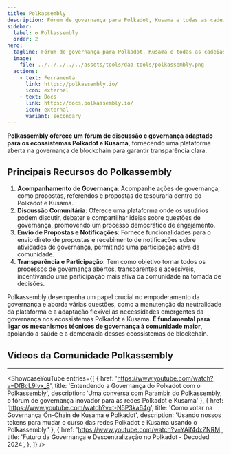 ```yaml
---
title: Polkassembly
description: Fórum de governança para Polkadot, Kusama e todas as cadeias substrate.
sidebar:
  label: ✪ Polkassembly
  order: 2
hero:
  tagline: Fórum de governança para Polkadot, Kusama e todas as cadeias substrate.
  image: 
    file: ../../../../../assets/tools/dao-tools/polkassembly.png
  actions:
    - text: Ferramenta
      link: https://polkassembly.io/
      icon: external
    - text: Docs
      link: https://docs.polkassembly.io/
      icon: external
      variant: secondary
---
```



**Polkassembly oferece um fórum de discussão e governança adaptado para os ecossistemas Polkadot e Kusama**, fornecendo uma plataforma aberta na governança de blockchain para garantir transparência clara.

## Principais Recursos do Polkassembly
1. **Acompanhamento de Governança**: Acompanhe ações de governança, como propostas, referendos e propostas de tesouraria dentro do Polkadot e Kusama.
2. **Discussão Comunitária**: Oferece uma plataforma onde os usuários podem discutir, debater e compartilhar ideias sobre questões de governança, promovendo um processo democrático de engajamento.
3. **Envio de Propostas e Notificações**: Fornece funcionalidades para o envio direto de propostas e recebimento de notificações sobre atividades de governança, permitindo uma participação ativa da comunidade.
4. **Transparência e Participação**: Tem como objetivo tornar todos os processos de governança abertos, transparentes e acessíveis, incentivando uma participação mais ativa da comunidade na tomada de decisões.

Polkassembly desempenha um papel crucial no empoderamento da governança e aborda várias questões, como a manutenção da neutralidade da plataforma e a adaptação flexível às necessidades emergentes da governança nos ecossistemas Polkadot e Kusama. **É fundamental para ligar os mecanismos técnicos de governança à comunidade maior**, apoiando a saúde e a democracia desses ecossistemas de blockchain.

## Vídeos da Comunidade Polkassembly
------------
<ShowcaseYouTube
  entries={[
    {
      href: 'https://www.youtube.com/watch?v=DfBcL9Ivx_8',
      title: 'Entendendo a Governança do Polkadot com o Polkassembly',
      description: 'Uma conversa com Parambir do Polkassembly, o fórum de governança inovador para as redes Polkadot e Kusama'  },
          {
      href: 'https://www.youtube.com/watch?v=t-N5P3ka64g',
      title: 'Como votar na Governança On-Chain de Kusama e Polkadot',
      description: 'Usando nossos tokens para mudar o curso das redes Polkadot e Kusama usando o Polkassembly.'  },
                {
      href: 'https://www.youtube.com/watch?v=YAif4dxZNRM',
      title: 'Futuro da Governança e Descentralização no Polkadot - Decoded 2024',
                },
  ]} />
